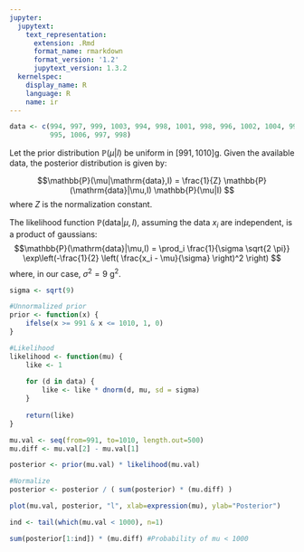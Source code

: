 ```yaml
---
jupyter:
  jupytext:
    text_representation:
      extension: .Rmd
      format_name: rmarkdown
      format_version: '1.2'
      jupytext_version: 1.3.2
  kernelspec:
    display_name: R
    language: R
    name: ir
---
```


```r
data <- c(994, 997, 999, 1003, 994, 998, 1001, 998, 996, 1002, 1004, 995, 994, 995, 998, 1001,
          995, 1006, 997, 998)
```

Let the prior distribution $\mathbb{P}(\mu|I)$ be uniform in $[991, 1010]\mathrm{g}$. Given the available data, the posterior distribution is given by:

$$\mathbb{P}(\mu|\mathrm{data},I) = \frac{1}{Z} \mathbb{P}(\mathrm{data}|\mu,I) \mathbb{P}(\mu|I) $$
where $Z$ is the normalization constant.

The likelihood function $\mathbb{P}(\mathrm{data}|\mu,I)$, assuming the data $x_i$ are independent, is a product of gaussians:
$$\mathbb{P}(\mathrm{data}|\mu,I) = \prod_i \frac{1}{\sigma \sqrt{2 \pi}} \exp\left(-\frac{1}{2} \left( \frac{x_i - \mu}{\sigma} \right)^2 \right) $$
where, in our case, $\sigma^2 = 9\>\mathrm{g}^2$.

```r
sigma <- sqrt(9)

#Unnormalized prior
prior <- function(x) {
    ifelse(x >= 991 & x <= 1010, 1, 0)
}

#Likelihood
likelihood <- function(mu) {
    like <- 1
    
    for (d in data) {
        like <- like * dnorm(d, mu, sd = sigma)
    }
    
    return(like)
}
```

```r
mu.val <- seq(from=991, to=1010, length.out=500)
mu.diff <- mu.val[2] - mu.val[1]

posterior <- prior(mu.val) * likelihood(mu.val)

#Normalize
posterior <- posterior / ( sum(posterior) * (mu.diff) )

```

```r
plot(mu.val, posterior, "l", xlab=expression(mu), ylab="Posterior")
```

```r
ind <- tail(which(mu.val < 1000), n=1)
```

```r
sum(posterior[1:ind]) * (mu.diff) #Probability of mu < 1000
```
